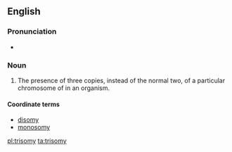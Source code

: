 ==English==
{{wikipedia}}

===Pronunciation===
* {{IPA|/ˈtraɪ.səʊmi/}}

===Noun===
{{en-noun|trisomies}}

# The presence of three copies, instead of the normal two, of a particular chromosome of in an organism.

====Coordinate terms====
* [[disomy]]
* [[monosomy]]

[[pl:trisomy]]
[[ta:trisomy]]